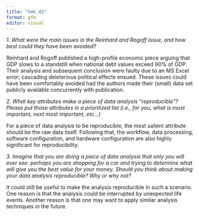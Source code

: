 ```yaml
---
title: "hmk_02"
format: gfm
editor: visual
---
```


*1. What were the main issues in the Reinhard and Rogoff issue, and how best could they have been avoided?*

Reinhard and Rogoff published a high-profile economic piece arguing that GDP slows to a standstill when national debt values exceed 90% of GDP. Their analysis and subsequent conclusion were faulty due to an MS Excel error; cascading deleterious political effects ensued. These issues could have been comfortably avoided had the authors made their (small) data set publicly available concurrently with publication.

*2. What key attributes make a piece of data analysis "reproducible"? Please put those attributes in a prioritized list (i.e., for you, what is most important, next most important, etc...)*

For a piece of data analysis to be reproducible, the most salient attribute should be the raw data itself. Following that, the workflow, data processing, software configuration, and hardware configuration are also highly significant for reproducibility.

*3. Imagine that you are doing a piece of data analysis that only you will ever see: perhaps you are shopping for a car and trying to determine what will give you the best value for your money. Should you think about making your data analysis reproducible? Why or why not?*

It could still be useful to make the analysis reproducible in such a scenario. One reason is that the analysis could be interrupted by unexpected life events. Another reason is that one may want to apply similar analysis techniques in the future.
